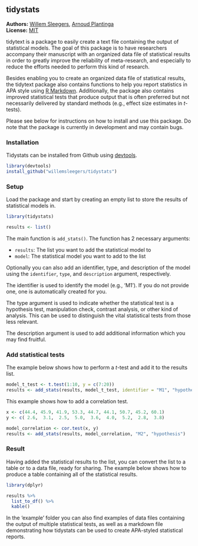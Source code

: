 <!-- README.md is generated from README.Rmd. Please edit that file -->

tidystats
---------------

**Authors:** [Willem Sleegers](http://willemsleegers.com/), [Arnoud Plantinga](http://www.arnoudplantinga.nl/)<br/>
**License:** [MIT](https://opensource.org/licenses/MIT)

tidytext is a package to easily create a text file containing the output of statistical models. The goal of this package is to have researchers accompany their manuscript with an organized data file of statistical results in order to greatly improve the reliability of meta-research, and especially to reduce the efforts needed to perform this kind of research.

Besides enabling you to create an organized data file of statistical results, the tidytext package also contains functions to help you report statistics in APA style using [R Markdown](http://rmarkdown.rstudio.com). Additionally, the package also contains improved statistical tests that produce output that is often preferred but not necessarily delivered by standard methods (e.g., effect size estimates in *t*-tests).

Please see below for instructions on how to install and use this package. Do note that the package is currently in development and may contain bugs.

### Installation

Tidystats can be installed from Github using [devtools](https://github.com/hadley/devtools). 

```r
library(devtools)
install_github("willemsleegers/tidystats")
```

### Setup

Load the package and start by creating an empty list to store the results of statistical models in.

```r
library(tidystats)

results <- list()
```

The main function is `add_stats()`. The function has 2 necessary arguments:

- `results`: The list you want to add the statistical model to
- `model`: The statistical model you want to add to the list

Optionally you can also add an identifier, type, and description of the model using the `identifier`, `type`, and `description` argument, respectively. 

The identifier is used to identify the model (e.g., 'M1'). If you do not provide one, one is automatically created for you. 

The type argument is used to indicate whether the statistical test is a hypothesis test, manipulation check, contrast analysis, or other kind of analysis. This can be used to distinguish the vital statistical tests from those less relevant.

The description argument is used to add additional information which you may find fruitful.

### Add statistical tests

The example below shows how to perform a *t*-test and add it to the results list.

```r
model_t_test <- t.test(1:10, y = c(7:20))
results <- add_stats(results, model_t_test, identifier = "M1", "hypothesis")
```

This example shows how to add a correlation test.

```r
x <- c(44.4, 45.9, 41.9, 53.3, 44.7, 44.1, 50.7, 45.2, 60.1)
y <- c( 2.6,  3.1,  2.5,  5.0,  3.6,  4.0,  5.2,  2.8,  3.8)

model_correlation <- cor.test(x, y)
results <- add_stats(results, model_correlation, "M2", "hypothesis")
```

### Result

Having added the statistical results to the list, you can convert the list to a table or to a data file, ready for sharing. The example below shows how to produce a table containing all of the statistical results.

```r
library(dplyr)

results %>%
  list_to_df() %>%
  kable()
```

In the 'example' folder you can also find examples of data files containing the output of multiple statistical tests, as well as a markdown file demonstrating how tidystats can be used to create APA-styled statistical reports.